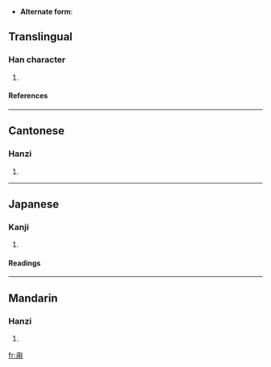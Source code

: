 * '''Alternate form''': 

==Translingual==
===Han character===
{{Han char|rn=101|rad=用|as=01|sn=6|four=2722<sub>0</sub>|canj=竹月手 (HBQ)}}
# {{defn|Han|sort=用01}}
====References====
{{Han ref|kx=0756.010|dkj=21705|dj=1166.030|hdz=10038.060|uh=752A|ud=29994|bh=CA46|bd=51782}}

----
==Cantonese==
===Hanzi===
{{yue-hanzi|jyut=|y=luk6}}
# {{defn|Cantonese}}

----
==Japanese==
===Kanji===
{{ja-kanji|grade=|rs=用01}}
# {{defn|Japanese}} 
====Readings====
{{ja-readings|on=[[ろく]] (roku)|kun=[[つの]] (tsuno)|nanori=}}

----
==Mandarin==
===Hanzi===
{{cmn-hanzi|pin=[[lù]] (lu4)|wg=lu<sup>4</sup>}}
# {{defn|Mandarin}}

[[fr:甪]]